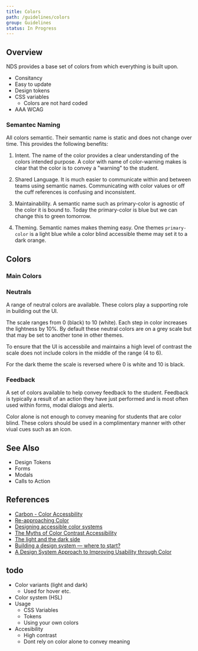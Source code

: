 ```yaml
---
title: Colors
path: /guidelines/colors
group: Guidelines
status: In Progress
---
```


## Overview

NDS provides a base set of colors from which everything is built upon.

- Consitancy
- Easy to update
- Design tokens
- CSS variables
  - Colors are not hard coded
- AAA WCAG

### Semantec Naming

All colors semantic. Their semantic name is static and does not change over time. This provides the following benefits:

1. Intent. The name of the color provides a clear understanding of the colors intended purpose. A color with name of color-warning makes is clear that the color is to convey a "warning" to the student.

2. Shared Language. It is much easier to communicate within and between teams using semantic names. Communicating with color values or off the cuff references is confusing and inconsistent.

3. Maintainability. A semantic name such as primary-color is agnostic of the color it is bound to. Today the primary-color is blue but we can change this to green tomorrow.

4. Theming. Semantic names makes theming easy. One themes `primary-color` is a light blue while a color blind accessible theme may set it to a dark orange.

## Colors

### Main Colors

<ColorSwatch name="Primary" color="--color-primary" />
<ColorSwatch name="Secondary" color="--color-secondary" />

### Neutrals

A range of neutral colors are available. These colors play a supporting role in building out the UI.

The scale ranges from 0 (black) to 10 (white). Each step in color increases the lightness by 10%. By default these neutral colors are on a grey scale but that may be set to another tone in other themes.

To ensure that the UI is accessbile and maintains a high level of contrast the scale does not include colors in the middle of the range (4 to 6).

For the dark theme the scale is reversed where 0 is white and 10 is black.

<div>
  <ColorSwatch name="Neutral 0" color="--color-neutral-0" />
  <ColorSwatch name="Neutral 1" color="--color-neutral-1" />
  <ColorSwatch name="Neutral 2" color="--color-neutral-2" />
  <ColorSwatch name="Neutral 3" color="--color-neutral-3" />
</div>
<div>
  <ColorSwatch name="Neutral 7" color="--color-neutral-7" />
  <ColorSwatch name="Neutral 8" color="--color-neutral-8" />
  <ColorSwatch name="Neutral 9" color="--color-neutral-9" />
  <ColorSwatch name="Neutral 10" color="--color-neutral-10" border/>
</div>

### Feedback

A set of colors available to help convey feedback to the student. Feedback is typically a result of an action they have just performed and is most often used within forms, modal dialogs and alerts.

Color alone is not enough to convey meaning for students that are color blind. These colors should be used in a complimentary manner with other viual cues such as an icon.

<ColorSwatch name="Info" color="--color-info" />
<ColorSwatch name="Success" color="--color-success" />
<ColorSwatch name="Warning" color="--color-warning" />
<ColorSwatch name="Danger" color="--color-danger" />

## See Also

- Design Tokens
- Forms
- Modals
- Calls to Action

## References

- [Carbon - Color Accessbility](https://www.carbondesignsystem.com/guidelines/accessibility/color)
- [Re-approaching Color](https://design.lyft.com/re-approaching-color-9e604ba22c88)
- [Designing accessible color systems](https://stripe.com/blog/accessible-color-systems)
- [The Myths of Color Contrast Accessibility](https://uxmovement.com/buttons/the-myths-of-color-contrast-accessibility/)
- [The light and the dark side](https://uxdesign.cc/the-light-and-the-dark-side-creating-a-ui-colour-system-in-3-steps-41818c5bdb60)
- [Building a design system — where to start?](https://uxdesign.cc/building-a-design-system-where-to-start-part-2-colour-54fbe9b76d85)
- [A Design System Approach to Improving Usability through Color](https://automattic.design/2019/03/11/a-design-system-approach-to-improving-usability-through-color/)

## todo

- Color variants (light and dark)
  - Used for hover etc.
- Color system (HSL)
- Usage
  - CSS Variables
  - Tokens
  - Using your own colors
- Accesibility
  - High contrast
  - Dont rely on color alone to convey meaning
